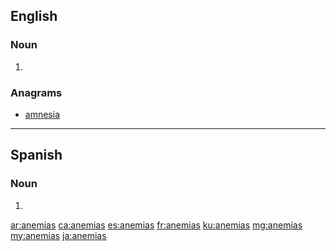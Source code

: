 ==English==

===Noun===
{{head|en|noun plural form}}

# {{plural of|anemia|lang=en}}

===Anagrams===
* [[amnesia#English|amnesia]]
----
==Spanish==

===Noun===
{{head|es|noun form}}

# {{plural of|anemia|lang=es}}

[[ar:anemias]]
[[ca:anemias]]
[[es:anemias]]
[[fr:anemias]]
[[ku:anemias]]
[[mg:anemias]]
[[my:anemias]]
[[ja:anemias]]